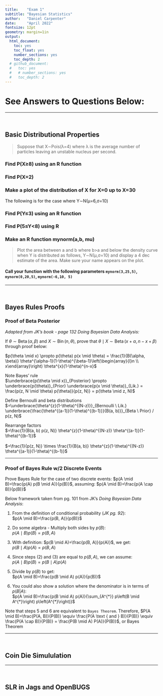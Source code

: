 ```yaml
---
title:    "Exam 1"
subtitle: "Bayesian Statistics"
author:   "Daniel Carpenter"
date:     "April 2022"
fontsize: 12pt
geometry: margin=1in
output:
  html_document:
    toc: yes
    toc_float: yes
    number_sections: yes
    toc_depth: 2
  # github_document:
  #   toc: yes
  #   # number_sections: yes
  #   toc_depth: 2
---
```

# 
# See Answers to Questions Below: 

---

<br> 

## Basic Distributional Properties

> Suppose that X∼Pois(λ=4) where λ is the average number of particles leaving an unstable nucleus per second.

### Find P(X≥8) using an R function
### Find P(X=2)
### Make a plot of the distribution of X for X=0 up to X=30
The following is for the case where Y∼N(μ=6,σ=10)

### Find P(Y≤3) using an R function
### Find P(5≤Y<8) using R
### Make an R function mynorm(a,b, mu) 
> Plot the area between a and b where b>a and below the density curve when Y is distributed as follows, Y∼N(μ,σ=10) and display a 4 dec estimate of the area. Make sure your name appears on the plot.

#### Call your function with the following parameters `mynorm(3,25,5)`, `mynorm(0,20,5)`, `mynorm(-6,10, 5)`  

---

<br> 

## Bayes Rules Proofs

### Proof of Beta Posterior  

*Adapted from JK's book - page 132 Doing Bayesian Data Analysis:* <br>  

If $\theta \sim \operatorname{Beta}(\alpha, \beta)$ and $X \sim \operatorname{Bin}(n, \theta)$, prove that $\theta \mid X \sim \operatorname{Beta}(x+\alpha, n-x+\beta)$ through proof below:    

$p(\theta \mid x) \propto p(\theta) p(x \mid \theta) = \frac{1}{B(\alpha, \beta)} \theta^{\alpha-1}(1-\theta)^{\beta-1}\left(\begin{array}{l}n \\ x\end{array}\right) \theta^{x}(1-\theta)^{n-x}$  


Note Bayes' rule  
$\underbrace{p(\theta \mid x)}_{Posterior} \propto \underbrace{p(\theta)}_{Prior} \underbrace{p(x \mid \theta)}_{Lik.} = \frac{p(z, N \mid \theta) p(\theta)}{p(z, N)} = p(\theta \mid z, N)$ <br>  

Define Bernoulli and beta distributions  
$=\underbrace{\theta^{z}(1-\theta)^{(N-z)}}_{Bernoulli \ Lik.} \underbrace{\frac{\theta^{(a-1)}(1-\theta)^{(b-1)}}{B(a, b)}}_{Beta \ Prior} / p(z, N)$ <br>  

Rearrange factors  
$=\frac{1}{B(a, b) p(z, N)} \theta^{z}(1-\theta)^{(N-z)} \theta^{(a-1)}(1-\theta)^{(b-1)}$ <br>  
$=\frac{1}{p(z, N)} \times \frac{1}{B(a, b)} \theta^{z}(1-\theta)^{(N-z)} \theta^{(a-1)}(1-\theta)^{(b-1)}$ <br>


---

### Proof of Bayes Rule w/2 Discrete Events

Prove Bayes Rule for the case of two discrete events: $p(A \mid B)=\frac{p(A) p(B \mid A)}{p(B)}$, assuming: $p(A \mid B)=\frac{p(A \cap B)}{p(B)}$

Below framework taken from pg. 101 from JK's *Doing Bayesian Data Analysis*:  

1. From the definition of conditional probability (*JK pg. 92*):  
$p(A \mid B)=\frac{p(B, A)}{p(B)}$

2. Do some algebra - Multiply both sides by $p(B)$:  
$p(A \mid B) p(B)=p(B, A)$

3. With definition: $p(B \mid A)=\frac{p(B, A)}{p(A)}$, we get:  
$p(B \mid A) p(A)=p(B, A)$

4. Since steps (2) and (3) are equal to $p(B, A)$, we can assume:  
$p(A \mid B) p(B)=p(B \mid A) p(A)$

5. Divide by $p(B)$ to get:  
$p(A \mid B)=\frac{p(B \mid A) p(A)}{p(B)}$

6. You could also show a solution where the denominator is in terms of $p(B|A)$:  
$p(A \mid B)=\frac{p(B \mid A) p(A)}{\sum_{A^{*}} p\left(B \mid A^{*}\right) p\left(A^{*}\right)}$

Note that steps 5 and 6 are equivalent to `Bayes Theorem`. Therefore, 
$P(A \mid B)=\frac{P(A, B)}{P(B)} \equiv \frac{P(A \text { and } B)}{P(B)} \equiv \frac{P(A \cap B)}{P(B)} = \frac{P(B \mid A) P(A)}{P(B)}$, or Bayes Theorem

---

<br> 

## Coin Die Simululation


---

<br> 

## SLR in Jags and OpenBUGS 